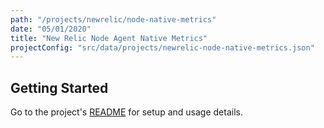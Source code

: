 ```yaml
---
path: "/projects/newrelic/node-native-metrics"
date: "05/01/2020"
title: "New Relic Node Agent Native Metrics"
projectConfig: "src/data/projects/newrelic-node-native-metrics.json"
---
```


## Getting Started

Go to the project's [README](https://github.com/newrelic/node-native-metrics#readme) for setup and usage details.





